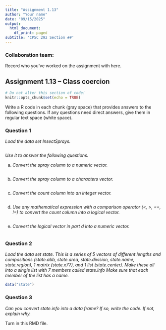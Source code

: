 ```yaml
---
title: "Assignment 1.13"
author: "Your name"
date: "09/15/2025"
output:
  html_document:
    df_print: paged
subtitle: 'CPSC 292 Section ##'
---
```


### Collaboration team: 

Record who you've worked on the assignment with here. 


## Assignment 1.13 -- Class coercion

```r
# Do not alter this section of code!
knitr::opts_chunk$set(echo = TRUE)
```

Write a R code in each chunk (gray space) that provides answers to the following questions. If any questions need direct answers, give them in regular text space (white space).

### Question 1

*Load the data set InsectSprays.*

```r

```

*Use it to answer the following questions.*

  a. *Convert the spray column to a numeric vector.*

```r

```
  
  b. *Convert the spray column to a characters vector.* 
  
```r

```
  
  c. *Convert the count column into an integer vector.*
  
```r

```

  d. *Use any mathematical expression with a comparison operator (<, >, ==, !=) to convert the count column into a logical vector.*
  
```r

```

  e. *Convert the logical vector in part d into a numeric vector.*
  
```r

```

### Question 2

*Load the data set state. This is a series of 5 vectors of different lengths and compositions (state.abb, state.area, state.division, state.name, state.region), 1 matrix (state.x77), and 1 list (state.center). Make these all into a single list with 7 members called state.info Make sure that each member of the list has a name.*

```r
data("state")
```


### Question 3

*Can you convert state.info into a data frame? If so, write the code. If not, explain why.*


Turn in this RMD file.